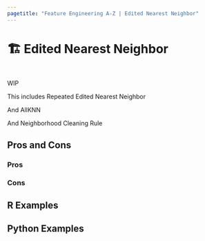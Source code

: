 ```yaml
---
pagetitle: "Feature Engineering A-Z | Edited Nearest Neighbor"
---
```


# 🏗️ Edited Nearest Neighbor {#sec-imbalenced-enn}

::: {style="visibility: hidden; height: 0px;"}
## Edited Nearest Neighbor
:::

WIP

This includes Repeated Edited Nearest Neighbor

And AllKNN

And Neighborhood Cleaning Rule

## Pros and Cons

### Pros

### Cons

## R Examples

## Python Examples

